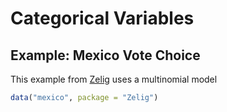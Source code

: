 # Categorical Variables

## Example: Mexico Vote Choice

This example from [Zelig](http://docs.zeligproject.org/en/latest/zeligchoice-mlogit.html) uses a multinomial model

```r
data("mexico", package = "Zelig")
```
